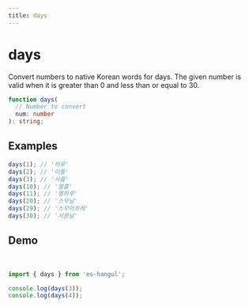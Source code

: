 ```yaml
---
title: days
---
```



# days

Convert numbers to native Korean words for days. The given number is valid when it is greater than 0 and less than or equal to 30.

```typescript
function days(
  // Number to convert
  num: number
): string;
```

## Examples

```typescript
days(1); // '하루'
days(2); // '이틀'
days(3); // '사흘'
days(10); // '열흘'
days(11); // '열하루'
days(20); // '스무날'
days(29); // '스무아흐레'
days(30); // '서른날'
```

## Demo

<br />

<Sandpack>

```ts index.ts
import { days } from 'es-hangul';

console.log(days(3));
console.log(days(4));
```

</Sandpack>
